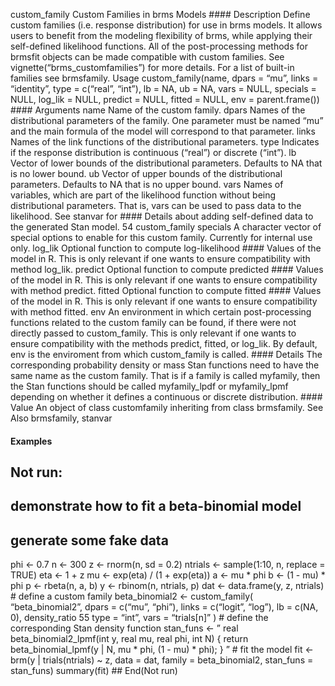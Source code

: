 custom_family Custom Families in brms Models
#### Description 
Define custom families (i.e. response distribution) for use in brms models. It allows users to benefit
from the modeling flexibility of brms, while applying their self-defined likelihood functions. All
of the post-processing methods for brmsfit objects can be made compatible with custom families.
See vignette("brms_customfamilies") for more details. For a list of built-in families see
brmsfamily.
Usage
custom_family(name, dpars = "mu", links = "identity",
type = c("real", "int"), lb = NA, ub = NA, vars = NULL,
specials = NULL, log_lik = NULL, predict = NULL, fitted = NULL,
env = parent.frame())
#### Arguments
name Name of the custom family.
dpars Names of the distributional parameters of the family. One parameter must be
named "mu" and the main formula of the model will correspond to that parameter.
links Names of the link functions of the distributional parameters.
type Indicates if the response distribution is continuous ("real") or discrete ("int").
lb Vector of lower bounds of the distributional parameters. Defaults to NA that is
no lower bound.
ub Vector of upper bounds of the distributional parameters. Defaults to NA that is
no upper bound.
vars Names of variables, which are part of the likelihood function without being distributional
parameters. That is, vars can be used to pass data to the likelihood.
See stanvar for #### Details about adding self-defined data to the generated Stan
model.
54 custom_family
specials A character vector of special options to enable for this custom family. Currently
for internal use only.
log_lik Optional function to compute log-likelihood #### Values of the model in R. This is
only relevant if one wants to ensure compatibility with method log_lik.
predict Optional function to compute predicted #### Values of the model in R. This is only
relevant if one wants to ensure compatibility with method predict.
fitted Optional function to compute fitted #### Values of the model in R. This is only relevant
if one wants to ensure compatibility with method fitted.
env An environment in which certain post-processing functions related to the custom
family can be found, if there were not directly passed to custom_family.
This is only relevant if one wants to ensure compatibility with the methods
predict, fitted, or log_lik. By default, env is the enviroment from which
custom_family is called.
#### Details
The corresponding probability density or mass Stan functions need to have the same name as the
custom family. That is if a family is called myfamily, then the Stan functions should be called
myfamily_lpdf or myfamily_lpmf depending on whether it defines a continuous or discrete distribution.
#### Value
An object of class customfamily inheriting from class brmsfamily.
See Also
brmsfamily, stanvar

#### Examples
## Not run:
## demonstrate how to fit a beta-binomial model
## generate some fake data
phi <- 0.7
n <- 300
z <- rnorm(n, sd = 0.2)
ntrials <- sample(1:10, n, replace = TRUE)
eta <- 1 + z
mu <- exp(eta) / (1 + exp(eta))
a <- mu * phi
b <- (1 - mu) * phi
p <- rbeta(n, a, b)
y <- rbinom(n, ntrials, p)
dat <- data.frame(y, z, ntrials)
# define a custom family
beta_binomial2 <- custom_family(
"beta_binomial2", dpars = c("mu", "phi"),
links = c("logit", "log"), lb = c(NA, 0),
density_ratio 55
type = "int", vars = "trials[n]"
)
# define the corresponding Stan density function
stan_funs <- "
real beta_binomial2_lpmf(int y, real mu, real phi, int N) {
return beta_binomial_lpmf(y | N, mu * phi, (1 - mu) * phi);
}
"
# fit the model
fit <- brm(y | trials(ntrials) ~ z, data = dat,
family = beta_binomial2, stan_funs = stan_funs)
summary(fit)
## End(Not run)

